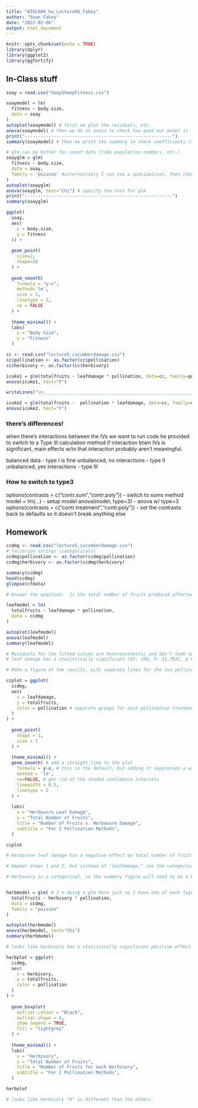 ```yaml
---
title: "BIOL606_hw_Lecture06_Fahey"
author: "Sean Fahey"
date: "2023-02-06"
output: html_document
---
```


```r
knitr::opts_chunk$set(echo = TRUE)
library(dplyr)
library(ggplot2)
library(ggfortify)
```

## In-Class stuff
```r
soay = read.csv("SoaySheepFitness.csv")

soaymodel = lm(
  fitness ~ body.size,
  data = soay
)
autoplot(soaymodel) # first we plot the residuals, etc.
anova(soaymodel) # then we do an anova to check how good our model is
print("--------------------------------------------------------")
summary(soaymodel) # then we print the summary to check coefficients (slope and intercept) and significance for each variable
```

```r
# glm can be better for count data (like population numbers, etc.)
soayglm = glm(
  fitness ~ body.size,
  data = soay,
  family = 'poisson' #alternatively I can use a quasipoisson, then change anova test method from Chi to F. This is used when residual deviance is way higher than the number of degrees of freedom. Not relevant for this data.
)
autoplot(soayglm)
anova(soayglm, test="Chi") # specify the test for glm
print("--------------------------------------------------------")
summary(soayglm)
```
```r
ggplot(
  soay,
  aes(
    x = body.size,
    y = fitness
  )) + 
  
  geom_point(
    size=2,
    shape=20
  ) +
  
  geom_smooth(
    formula = "y~x",
    method='lm',
    size = 1,
    linetype = 2,
    se = FALSE
  ) +
  
  theme_minimal() +
  labs(
    x = "Body Size",
    y = "Fitness"
  )
```

```r
cc <- read.csv("lecture5_cucumberdamage.csv")
cc$pollination <- as.factor(cc$pollination)
cc$herbivory <- as.factor(cc$herbivory)

icuke1 = glm(totalfruits ~ leafdamage * pollination, data=cc, family=quasipoisson)
anova(icuke1, test="F")

writeLines("\n________________________________________________________________\n")

icuke2 = glm(totalfruits ~  pollination * leafdamage, data=cc, family=quasipoisson)
anova(icuke2, test="F")
```

### there's differences!
when there's interactions between the IVs we want to run code he provided to switch to a Type III calculation method
if interaction btwn IVs is significant, main effects w/in that interaction probably aren't meaningful.

balanced data - type I is fine
unbalanced, no interactions - type II
unbalanced, yes interactions - type III

### How to switch to type3

options(contrasts  = c("contr.sum","contr.poly"))         - switch to sums method
model = lm(...)                                           - setup model
anova(model, type=3)                                      - anova w/ type=3
options(contrasts  = c("contr.treatment","contr.poly"))   - set the contrasts back to defaults so it doesn't break anything else








## Homework
```r

ccdmg <- read.csv("lecture5_cucumberdamage.csv")
# factorize strings (categoricals)
ccdmg$pollination <- as.factor(ccdmg$pollination)
ccdmg$herbivory <- as.factor(ccdmg$herbivory)

summary(ccdmg)
head(ccdmg)
glimpse(cfdata)

```


```r
# Answer the question:  Is the total number of fruits produced affected by herbivore damage to leaves (i.e., "leafdamage") and hand-pollination treatments? (Start with a general linear model and proceed from there)

leafmodel = lm(
  totalfruits ~ leafdamage * pollination,
  data = ccdmg
)

autoplot(leafmodel)
anova(leafmodel)
summary(leafmodel)

# Residuals for the fitted values are heteroscedastic and don't look super great.
# leaf damage has a statistically significant (Df: 196, F: 31.7631, p-value: 6e-8) slightly negative effect on the number of fruits (slope: -0.18345). Pollination method doesn't seem to matter.
```


```r
# Make a figure of the results, with separate lines for the two pollination treatments. 

ccplot = ggplot(
  ccdmg,
  aes(
    x = leafdamage,
    y = totalfruits,
    color = pollination # separate groups for each pollination treatment
  )
) + 
  
  geom_point(
    shape = 1,
    size = 1
  ) + 
  
  theme_minimal() +
  geom_smooth( # add a straight line to the plot
    formula = y~x, # this is the default, but adding it suppresses a warning
    method = 'lm',
    se=FALSE, # get rid of the shaded confidence intervals
    linewidth = 0.5,
    linetype = 2
  ) +
  
  labs(
    x = "Herbavore Leaf Damage",
    y = "Total Number of Fruits",
    title = "Number of Fruits v. Herbavore Damage",
    subtitle = "For 2 Pollination Methods",
  )

ccplot

# Herbivore leaf damage has a negative effect on total number of fruits, regardless of pollination.
```


```r
# Repeat steps 1 and 2, but instead of "leafdamage," use the categorical treatment variable "herbivory". Think about what the figure will look like for this scenario.

# Herbavory is a categorical, so the summary figure will need to be a boxplot. Also the residuals plot will have specific values for x.


herbmodel = glm( # I'm doing a glm here just so I have one of each type really. The lm looked fine too.
  totalfruits ~ herbivory * pollination,
  data = ccdmg,
  family = "poisson"
)

autoplot(herbmodel)
anova(herbmodel, test="Chi")
summary(herbmodel)

# looks like herbivory has a statistically significant positive effect on number of fruits ( Df: 196, Deviance residual: 200.765, Chi-square: <2e-16) and pollination method has no effect (DF: 195, Deviance residual: 0.024, Chi-square: 0.87678)

```


```r

herbplot = ggplot(
  ccdmg,
  aes(
    x = herbivory,
    y = totalfruits,
    color = pollination
  )
) + 
  
  geom_boxplot(
    outlier.colour = "Black",
    outlier.shape = 4,
    show.legend = TRUE,
    fill = "lightgrey"
  ) + 
  
  theme_minimal() +
  labs(
    x = "Herbivory",
    y = "Total Number of Fruits",
    title = "Number of Fruits for each Herbivory",
    subtitle = "For 2 Pollination Methods",
  )

herbplot

# looks like herbivory "H" is different than the others. 
```





















